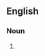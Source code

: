 {{also|Temmie}}

==English==

===Noun===
{{head|en|misspelling}}

# {{misspelling of|Temmie|lang=en}}